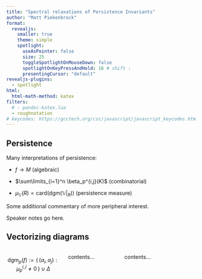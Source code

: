 ```yaml
---
title: "Spectral relaxations of Persistence Invariants"
author: "Matt Piekenbrock"
format: 
  revealjs:
    smaller: true
    theme: simple 
    spotlight:
      useAsPointer: false
      size: 25
      toggleSpotlightOnMouseDown: false
      spotlightOnKeyPressAndHold: 16 # shift : 
      presentingCursor: "default"
revealjs-plugins:
  - spotlight
html: 
  html-math-method: katex
filters:
  # - pandoc-katex.lua
  - roughnotation
# keycodes: https://gcctech.org/csc/javascript/javascript_keycodes.htm
---
```



## Persistence

Many interpretations of persistence: 


::: {.fragment .fade-in fragment-index=1}
::: {.fragment .semi-fade-out fragment-index=2}
- $f \to M$ (algebraic)
:::
:::

::: {.fragment .fade-in fragment-index=2}
::: {.fragment .semi-fade-out fragment-index=3}
- $\sum\limits_{i=1}^n \beta_p^{i,j}(K)$ (combinatorial)
:::
:::

::: {.fragment .fade-in fragment-index=3}
::: {.fragment .semi-fade-out fragment-index=4}
- $\mu_{\mathbb{V}}(R) = \mathrm{card}(\mathrm{dgm}(\mathbb{V}|_R))$ (persistence measure)
:::
:::



::: aside
Some additional commentary of more peripheral interest.
:::

::: {.notes}
Speaker notes go here.
:::

## Vectorizing diagrams

:::: {.columns}

$$ {\displaystyle \mathrm{dgm}_p(f) := \{ \, (a_i, a_j) :  \mu_p^{i,j} \neq 0 \, \} \; \cup \; \Delta } $$

::: {.column width="40%" align=center}
contents...
:::

::: {.column width="60%"}
contents...
:::

::::


<script>
  window.WebFontConfig = {
    custom: {
      families: ['KaTeX_AMS'],
    },
  };
</script>